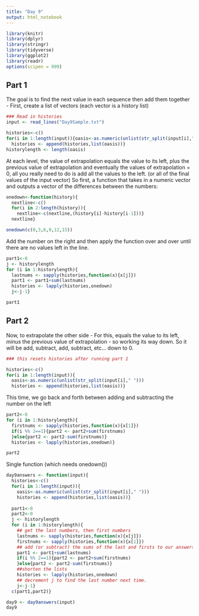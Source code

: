 ```yaml
---
title: "Day 9"
output: html_notebook
---
```

```r
library(knitr)
library(dplyr)
library(stringr)
library(tidyverse)
library(ggplot2)
library(readr)
options(scipen = 999)
```

## Part 1

The goal is to find the next value in each sequence then add them together - 
First, create a list of vectors (each vector is a history list)

```r
### Read in histories
input <- read_lines("Day9Sample.txt")

histories<-c()
for(i in 1:length(input)){oasis<-as.numeric(unlist(str_split(input[i]," ")))
  histories <- append(histories,list(oasis))}
historylength <- length(oasis)
```

At each level, the value of extrapolation equals the value to its left, plus the previous value of extrapolation and eventually the values of extrapolation = 0, all you really need to do is add all the values to the left. (or all of the final values of the input vector)
So first, a function that takes in a numeric vector and outputs a vector of the differences between the numbers:

```r
onedown<-function(history){
  nextline<-c()
  for(i in 2:length(history)){
    nextline<-c(nextline,(history[i]-history[i-1]))}
  nextline}

onedown(c(0,3,6,9,12,15))
```
Add the number on the right and then apply the function over and over until there are no values left in the line.

```r

part1<-0
j <- historylength
for (i in 1:historylength){
  lastnums <- sapply(histories,function(x){x[j]})
  part1 <- part1+sum(lastnums)
  histories <- lapply(histories,onedown)
  j<-j-1}

part1
```

## Part 2

Now, to extrapolate the other side - 
For this,  equals the value to its left, *minus* the previous value of extrapolation - so working its way down.  So it will be add, subtract, add, subtract, etc... down to 0.


```r
### this resets histories after running part 1

histories<-c()
for(i in 1:length(input)){
  oasis<-as.numeric(unlist(str_split(input[i]," ")))
  histories <- append(histories,list(oasis))}
```

This time, we go back and forth between adding and subtracting the number on the left

```r

part2<-0
for (i in 1:historylength){
  firstnums <- sapply(histories,function(x){x[1]})
  if(i %% 2==1){part2 <- part2+sum(firstnums)
  }else{part2 <- part2-sum(firstnums)}
  histories <- lapply(histories,onedown)}

part2
```
Single function (which needs onedown())

```r
day9answers <- function(input){
  histories<-c()
  for(i in 1:length(input)){
    oasis<-as.numeric(unlist(str_split(input[i]," ")))
    histories <- append(histories,list(oasis))}
  
  part1<-0
  part2<-0
  j <- historylength
  for (i in 1:historylength){
    ## get the last numbers, then first numbers
    lastnums <- sapply(histories,function(x){x[j]})
    firstnums <- sapply(histories,function(x){x[1]})
    ## add (or subtract) the sums of the last and firsts to our answers
    part1 <- part1+sum(lastnums)
    if(i %% 2==1){part2 <- part2+sum(firstnums)
    }else{part2 <- part2-sum(firstnums)}
    ##shorten the lists
    histories <- lapply(histories,onedown)
    ## decrement j to find the last number next time.
    j<-j-1}
  c(part1,part2)}
```


```r
day9 <- day9answers(input)
day9
```